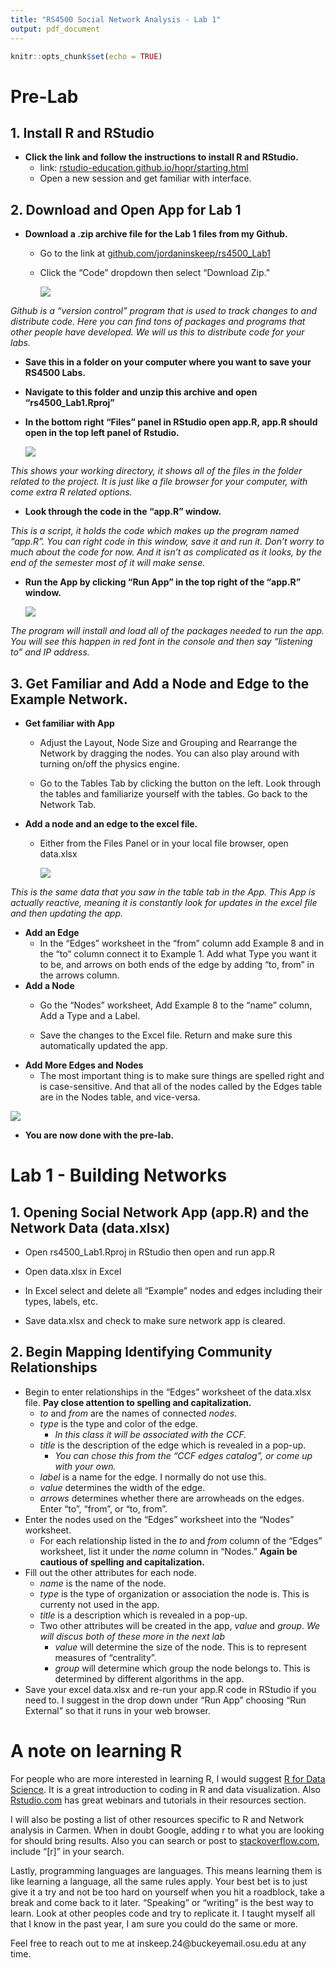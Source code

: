 ```yaml
---
title: "RS4500 Social Network Analysis - Lab 1"
output: pdf_document
---
```


```r
knitr::opts_chunk$set(echo = TRUE)
```

# Pre-Lab

## 1. Install R and RStudio

* **Click the link and follow the instructions to install R and RStudio.**
  + link: [rstudio-education.github.io/hopr/starting.html](https://rstudio-education.github.io/hopr/starting.html)
  + Open a new session and get familiar with interface.
  
## 2. Download and Open App for Lab 1
* **Download a .zip archive file for the Lab 1 files from my Github.**
  + Go to the link at [github.com/jordaninskeep/rs4500_Lab1](https://github.com/jordaninskeep/rs4500_Lab1)
  + Click the "Code" dropdown then select "Download Zip."  
    
    ![](data/downloadZip.png)  
  
*Github is a "version control" program that is used to track changes to and distribute code. Here you can find tons of packages and programs that other people have developed. We will us this to distribute code for your labs.*  

  * **Save this in a folder on your computer where you want to save your RS4500 Labs.**  
  * **Navigate to this folder and unzip this archive and open "rs4500_Lab1.Rproj"**  
  * **In the bottom right "Files" panel in RStudio open app.R, app.R should open in the top left panel of Rstudio.**  
    
    ![](data/openApp.png)
    
*This shows your working directory, it shows all of the files in the folder related to the project. It is just like a file browser for your computer, with come extra R related options.*  
  
  * **Look through the code in the "app.R" window.**  
  
  *This is a script, it holds the code which makes up the program named "app.R". You can right code in this window, save it and run it. Don't worry to much about the code for now. And it isn't as complicated as it looks, by the end of the semester most of it will make sense.*  

  * **Run the App by clicking "Run App" in the top right of the "app.R" window.**  
    
    ![](data/runApp.png)
  
*The program will install and load all of the packages needed to run the app. You will see this happen in red font in the console and then say "listening to" and IP address.*  

## 3. Get Familiar and Add a Node and Edge to the Example Network.

* **Get familiar with App**  

  + Adjust the Layout, Node Size and Grouping and Rearrange the Network by dragging the nodes. You can also play around with turning on/off the physics engine.  
  
  + Go to the Tables Tab by clicking the button on the left. Look through the tables and familiarize yourself with the tables.  Go back to the Network Tab. 
  
  
* **Add a node and an edge to the excel file.**  
 
  + Either from the Files Panel or in your local file browser, open data.xlsx  
    
    ![](data/data.png)
  
*This is the same data that you saw in the table tab in the App. This App is actually reactive, meaning it is constantly look for updates in the excel file and then updating the app.*   

* **Add an Edge**
  +   In the "Edges" worksheet in the "from" column add Example 8 and in the "to" column connect it to Example 1. Add what Type you want it to be, and arrows on both ends of the edge by adding "to, from" in the arrows column.  
  
* **Add a Node**
  + Go the "Nodes" worksheet, Add Example 8 to the "name" column, Add a Type and a Label.  
  
  + Save the changes to the Excel file. Return and make sure this automatically updated the app. 
  
* **Add More Edges and Nodes**  
  + The most important thing is to make sure things are spelled right and is case-sensitive. And that all of the nodes called by the Edges table are in the Nodes table, and vice-versa.  
    
![](data/example8.png)
  
* **You are now done with the pre-lab.**   

# Lab 1 - Building Networks

## 1. Opening Social Network App (app.R) and the Network Data (data.xlsx)
  
  +   Open rs4500_Lab1.Rproj in RStudio then open and run app.R  
  
  +   Open data.xlsx in Excel
  
  +   In Excel select and delete all "Example" nodes and edges including their types, labels, etc.
  
  +   Save data.xlsx and check to make sure network app is cleared.
  
## 2. Begin Mapping Identifying Community Relationships

  *   Begin to enter relationships in the "Edges" worksheet of the data.xlsx file. **Pay close attention to spelling and capitalization.**  
      +   *to* and *from* are the names of connected *nodes*.  
      +   *type* is the type and color of the edge.  
          - *In this class it will be associated with the CCF.*  
      +   *title* is the description of the edge which is revealed in a pop-up.  
          - *You can chose this from the "CCF edges catalog", or come up with your own.*  
      +   *label* is a name for the edge. I normally do not use this.  
      +   *value* determines the width of the edge.  
      +   *arrows* determines whether there are arrowheads on the edges. Enter "to",  "from", or "to, from".  
  *   Enter the nodes used on the "Edges" worksheet into the "Nodes" worksheet.   
      +    For each relationship listed in the *to* and *from* column of the "Edges" worksheet, list it under the *name* column in "Nodes." **Again be cautious of spelling and capitalization.**  
  *   Fill out the other attributes for each node.  
      +   *name* is the name of the node.  
      +   *type* is the type of organization or association the node is. This is currenty not used in the app.  
      +   *title* is a description which is revealed in a pop-up.   
      +   Two other attributes will be created in the app, *value* and *group*. *We will discus both of these more in the next lab*  
          -   *value* will determine the size of the node. This is to represent measures of "centrality".  
          -   *group* will determine which group the node belongs to. This is determined by different algorithms in the app.  
  *   Save your excel data.xlsx and re-run your app.R code in RStudio if you need to. I suggest in the drop down under "Run App" choosing "Run External" so that it runs in your web browser.  
  
# A note on learning R  

For people who are more interested in learning R, I would suggest [R for Data Science](https://r4ds.had.co.nz/index.html). It is a great introduction to coding in R and data visualization. Also [Rstudio.com](https://rstudio.com/) has great webinars and tutorials in their resources section. 

I will also be posting a list of other resources specific to R and Network analysis in Carmen. When in doubt Google, adding r to what you are looking for should bring results. Also you can search or post to [stackoverflow.com](https://stackoverflow.com/questions/tagged/r), include "[r]" in your search. 

Lastly, programming languages are languages. This means learning them is like learning a language, all the same rules apply. Your best bet is to just give it a try and not be too hard on yourself when you hit a roadblock, take a break and come back to it later. "Speaking" or "writing" is the best way to learn. Look at other peoples code and try to replicate it. I taught myself all that I know in the past year, I am sure you could do the same or more. 

Feel free to reach out to me at inskeep.24@buckeyemail.osu.edu at any time. 
 

